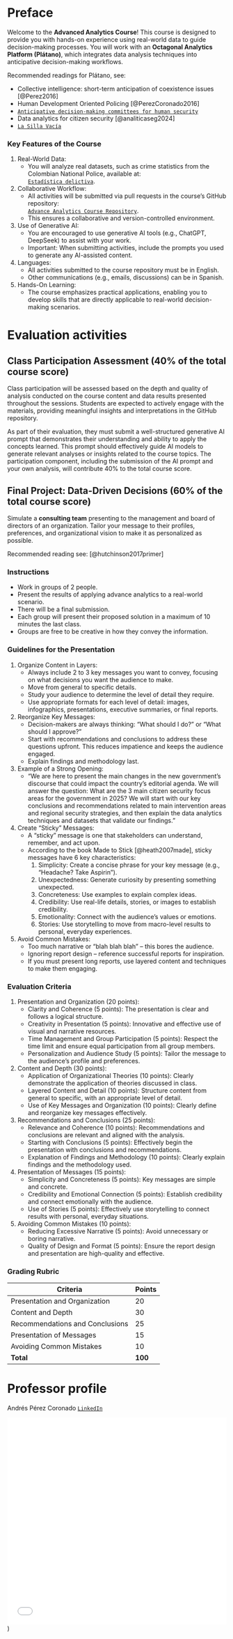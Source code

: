 # Preface {.unnumbered}

Welcome to the **Advanced Analytics Course**! This course is designed to provide you with hands-on experience using real-world data to guide decision-making processes. You will work with an **Octagonal Analytics Platform (Plátano)**, which integrates data analysis techniques into anticipative decision-making workflows.

Recommended readings for Plátano, see: 

  - Collective intelligence: short-term anticipation of coexistence issues [@Perez2016] 
  - Human Development Oriented Policing [@PerezCoronado2016] 
  - [`Anticipative decision-making committees for human security`](https://www.academia.edu/109755271/Comités_decisionales_anticipativos_para_la_seguridad_humana)
  - Data analytics for citizen security [@analiticaseg2024] 
  - [`La Silla Vacía`](https://www.lasillavacia.com/author/cap-andres-perez-coronado/)
  
### Key Features of the Course

1. Real-World Data:  
   - You will analyze real datasets, such as crime statistics from the Colombian National Police, available at:  
     [`Estadística delictiva`](https://www.policia.gov.co/estadistica-delictiva?page=1).

2. Collaborative Workflow:  
   - All activities will be submitted via pull requests in the course's GitHub repository:  
     [`Advance Analytics Course Repository`](https://github.com/andrego50/Advanced-data-analytics-course.git).  
   - This ensures a collaborative and version-controlled environment.

3. Use of Generative AI:  
   - You are encouraged to use generative AI tools (e.g., ChatGPT, DeepSeek) to assist with your work.  
   - Important: When submitting activities, include the prompts you used to generate any AI-assisted content.

4. Languages:  
   - All activities submitted to the course repository must be in English.  
   - Other communications (e.g., emails, discussions) can be in Spanish.
   
5. Hands-On Learning:  
   - The course emphasizes practical applications, enabling you to develop skills that are directly applicable to real-world decision-making scenarios.

# Evaluation activities {.unnumbered}

## Class Participation Assessment (40% of the total course score)

Class participation will be assessed based on the depth and quality of analysis conducted on the course content and data results presented throughout the sessions. Students are expected to actively engage with the materials, providing meaningful insights and interpretations in the GitHub repository.

As part of their evaluation, they must submit a well-structured generative AI prompt that demonstrates their understanding and ability to apply the concepts learned. This prompt should effectively guide AI models to generate relevant analyses or insights related to the course topics. The participation component, including the submission of the AI prompt and your own analysis, will contribute 40% to the total course score.

## Final Project: Data-Driven Decisions (60% of the total course score)

Simulate a **consulting team** presenting to the management and board of directors of an organization. Tailor your message to their profiles, preferences, and organizational vision to make it as personalized as possible.

Recommended reading see: [@hutchinson2017primer]

### Instructions
- Work in groups of 2 people.
- Present the results of applying advance analytics to a real-world scenario.
- There will be a final submission.
- Each group will present their proposed solution in a maximum of 10 minutes the last class.
- Groups are free to be creative in how they convey the information.

### Guidelines for the Presentation
1. Organize Content in Layers:
   - Always include 2 to 3 key messages you want to convey, focusing on what decisions you want the audience to make.
   - Move from general to specific details.
   - Study your audience to determine the level of detail they require.
   - Use appropriate formats for each level of detail: images, infographics, presentations, executive summaries, or final reports.

2. Reorganize Key Messages:
   - Decision-makers are always thinking: "What should I do?" or "What should I approve?"
   - Start with recommendations and conclusions to address these questions upfront. This reduces impatience and keeps the audience engaged.
   - Explain findings and methodology last.

3. Example of a Strong Opening:
   - "We are here to present the main changes in the new government’s discourse that could impact the country’s editorial agenda. We will answer the question: What are the 3 main citizen security focus areas for the government in 2025? We will start with our key conclusions and recommendations related to main intervention areas and regional security strategies, and then explain the data analytics techniques and datasets that validate our findings."

4. Create "Sticky" Messages:
   - A "sticky" message is one that stakeholders can understand, remember, and act upon.
   - According to the book Made to Stick [@heath2007made], sticky messages have 6 key characteristics:
     1. Simplicity: Create a concise phrase for your key message (e.g., "Headache? Take Aspirin").
     2. Unexpectedness: Generate curiosity by presenting something unexpected.
     3. Concreteness: Use examples to explain complex ideas.
     4. Credibility: Use real-life details, stories, or images to establish credibility.
     5. Emotionality: Connect with the audience’s values or emotions.
     6. Stories: Use storytelling to move from macro-level results to personal, everyday experiences.

5. Avoid Common Mistakes:
   - Too much narrative or "blah blah blah" – this bores the audience.
   - Ignoring report design – reference successful reports for inspiration.
   - If you must present long reports, use layered content and techniques to make them engaging.

### Evaluation Criteria
1. Presentation and Organization (20 points):
   - Clarity and Coherence (5 points): The presentation is clear and follows a logical structure.
   - Creativity in Presentation (5 points): Innovative and effective use of visual and narrative resources.
   - Time Management and Group Participation (5 points): Respect the time limit and ensure equal participation from all group members.
   - Personalization and Audience Study (5 points): Tailor the message to the audience’s profile and preferences.

2. Content and Depth (30 points):
   - Application of Organizational Theories (10 points): Clearly demonstrate the application of theories discussed in class.
   - Layered Content and Detail (10 points): Structure content from general to specific, with an appropriate level of detail.
   - Use of Key Messages and Organization (10 points): Clearly define and reorganize key messages effectively.

3. Recommendations and Conclusions (25 points):
   - Relevance and Coherence (10 points): Recommendations and conclusions are relevant and aligned with the analysis.
   - Starting with Conclusions (5 points): Effectively begin the presentation with conclusions and recommendations.
   - Explanation of Findings and Methodology (10 points): Clearly explain findings and the methodology used.

4. Presentation of Messages (15 points):
   - Simplicity and Concreteness (5 points): Key messages are simple and concrete.
   - Credibility and Emotional Connection (5 points): Establish credibility and connect emotionally with the audience.
   - Use of Stories (5 points): Effectively use storytelling to connect results with personal, everyday situations.

5. Avoiding Common Mistakes (10 points):
   - Reducing Excessive Narrative (5 points): Avoid unnecessary or boring narrative.
   - Quality of Design and Format (5 points): Ensure the report design and presentation are high-quality and effective.

### Grading Rubric
| **Criteria**                        | **Points** |
|-------------------------------------|------------|
| Presentation and Organization       | 20         |
| Content and Depth                   | 30         |
| Recommendations and Conclusions     | 25         |
| Presentation of Messages            | 15         |
| Avoiding Common Mistakes            | 10         |
| **Total**                           | **100**    |


# Professor profile {.unnumbered}

Andrés Pérez Coronado [`LinkedIn`](https://www.linkedin.com/in/andrés-pérez-coronado-63792618/)


![](Andres_Perez_resume_EN-4.pdf#zoom=90&&navpanes=0&statusbar=0&messages=0&pagemode=none){width=100% height=475px})